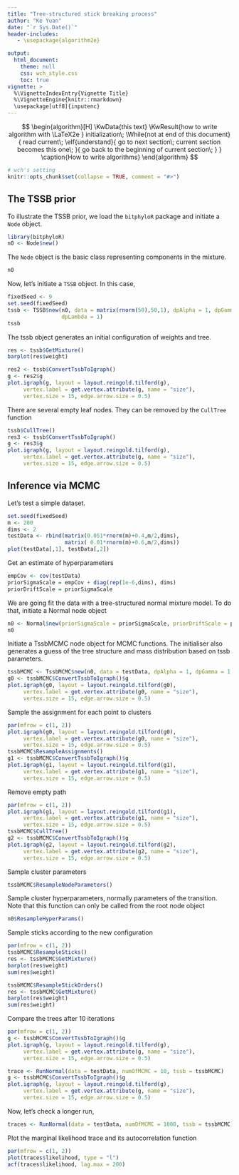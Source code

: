 ```yaml
---
title: "Tree-structured stick breaking process"
author: "Ke Yuan"
date: "`r Sys.Date()`"
header-includes:
   - \usepackage{algorithm2e}

output: 
  html_document:
    theme: null
    css: wch_style.css
    toc: true
vignette: >
  %\VignetteIndexEntry{Vignette Title}
  %\VignetteEngine{knitr::rmarkdown}
  \usepackage[utf8]{inputenc}
---
```


$$ 
\begin{algorithm}[H]
 \KwData{this text}
 \KwResult{how to write algorithm with \LaTeX2e }
 initialization\;
 \While{not at end of this document}{
  read current\;
  \eIf{understand}{
   go to next section\;
   current section becomes this one\;
   }{
   go back to the beginning of current section\;
  }
 }
 \caption{How to write algorithms}
\end{algorithm}
$$

```r
# wch's setting 
knitr::opts_chunk$set(collapse = TRUE, comment = "#>")
```

## The TSSB prior 

To illustrate the TSSB prior, we load the `bitphyloR` package and initiate a `Node` object. 
```r
library(bitphyloR)
n0 <- Node$new()
```
The `Node` object is the basic class representing components in the mixture. 
```r
n0
```

Now, let's initiate a `TSSB` object. In this case, 
```r
fixedSeed <- 9
set.seed(fixedSeed)
tssb <- TSSB$new(n0, data = matrix(rnorm(50),50,1), dpAlpha = 1, dpGamma = 1,
                 dpLambda = 1)
tssb
```

The tssb object generates an initial configuration of weights and tree.
```r
res <- tssb$GetMixture()
barplot(res$weight)
```


```r
res2 <- tssb$ConvertTssbToIgraph()
g <- res2$g
plot.igraph(g, layout = layout.reingold.tilford(g), 
     vertex.label = get.vertex.attribute(g, name = "size"),
     vertex.size = 15, edge.arrow.size = 0.5)
```

There are several empty leaf nodes. They can be removed by the `CullTree` function 
```r
tssb$CullTree()
res3 <- tssb$ConvertTssbToIgraph()
g <- res3$g
plot.igraph(g, layout = layout.reingold.tilford(g), 
     vertex.label = get.vertex.attribute(g, name = "size"),
     vertex.size = 15, edge.arrow.size = 0.5)
```

## Inference via MCMC

Let's test a simple dataset. 
```r

set.seed(fixedSeed)
m <- 200
dims <- 2
testData <- rbind(matrix(0.051*rnorm(m)+0.4,m/2,dims),
                  matrix( 0.01*rnorm(m)+0.6,m/2,dims))
plot(testData[,1], testData[,2])
```

Get an estimate of hyperparameters  
```r
empCov <- cov(testData)
priorSigmaScale = empCov + diag(rep(1e-6,dims), dims)
priorDriftScale = priorSigmaScale
```

We are going fit the data with a tree-structured normal mixture model. To do that, initiate a Normal node object
```r
n0 <- Normal$new(priorSigmaScale = priorSigmaScale, priorDriftScale = priorDriftScale)
n0
```

Initiate a TssbMCMC node object for MCMC functions. The initialiser also generates a guess of the tree structure and mass distribution based on tssb parameters.
```r
tssbMCMC <- TssbMCMC$new(n0, data = testData, dpAlpha = 1, dpGamma = 1, dpLambda = 1)
g0 <- tssbMCMC$ConvertTssbToIgraph()$g
plot.igraph(g0, layout = layout.reingold.tilford(g0), 
     vertex.label = get.vertex.attribute(g0, name = "size"),
     vertex.size = 15, edge.arrow.size = 0.5)
```

Sample the assignment for each point to clusters
```r
par(mfrow = c(1, 2))
plot.igraph(g0, layout = layout.reingold.tilford(g0), 
     vertex.label = get.vertex.attribute(g0, name = "size"),
     vertex.size = 15, edge.arrow.size = 0.5)
tssbMCMC$ResampleAssignments()
g1 <- tssbMCMC$ConvertTssbToIgraph()$g
plot.igraph(g1, layout = layout.reingold.tilford(g1), 
     vertex.label = get.vertex.attribute(g1, name = "size"),
     vertex.size = 15, edge.arrow.size = 0.5)
```

Remove empty path
```r
par(mfrow = c(1, 2))
plot.igraph(g1, layout = layout.reingold.tilford(g1), 
     vertex.label = get.vertex.attribute(g1, name = "size"),
     vertex.size = 15, edge.arrow.size = 0.5)
tssbMCMC$CullTree()
g2 <- tssbMCMC$ConvertTssbToIgraph()$g
plot.igraph(g2, layout = layout.reingold.tilford(g2), 
     vertex.label = get.vertex.attribute(g2, name = "size"),
     vertex.size = 15, edge.arrow.size = 0.5)
```

Sample cluster parameters
```r
tssbMCMC$ResampleNodeParameters()
```

Sample cluster hyperparameters, normally parameters of the transition. Note that this function can only be called from the root node object
```r
n0$ResampleHyperParams()
```

Sample sticks according to the new configuration
```r
par(mfrow = c(1, 2))
tssbMCMC$ResampleSticks()
res <- tssbMCMC$GetMixture()
barplot(res$weight)
sum(res$weight)
```

```r
tssbMCMC$ResampleStickOrders()
res <- tssbMCMC$GetMixture()
barplot(res$weight)
sum(res$weight)
```

Compare the trees after 10 iterations
```r
par(mfrow = c(1, 2))
g <- tssbMCMC$ConvertTssbToIgraph()$g
plot.igraph(g, layout = layout.reingold.tilford(g), 
     vertex.label = get.vertex.attribute(g, name = "size"),
     vertex.size = 15, edge.arrow.size = 0.5)

trace <- RunNormal(data = testData, numOfMCMC = 10, tssb = tssbMCMC)
g <- tssbMCMC$ConvertTssbToIgraph()$g
plot.igraph(g, layout = layout.reingold.tilford(g), 
     vertex.label = get.vertex.attribute(g, name = "size"),
     vertex.size = 15, edge.arrow.size = 0.5)
```

Now, let's check a longer run,
```r
traces <- RunNormal(data = testData, numOfMCMC = 1000, tssb = tssbMCMC)
```

Plot the marginal likelihood trace and its autocorrelation function
```r
par(mfrow = c(1, 2))
plot(traces$likelihood, type = "l")
acf(traces$likelihood, lag.max = 200)
```



